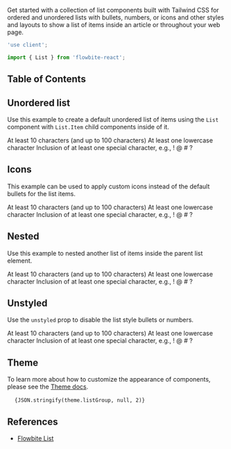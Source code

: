 
Get started with a collection of list components built with Tailwind CSS for ordered and unordered lists with bullets, numbers, or icons and other styles and layouts to show a list of items inside an article or throughout your web page.

```jsx
'use client';

import { List } from 'flowbite-react';
```

## Table of Contents

## Unordered list

Use this example to create a default unordered list of items using the `List` component with `List.Item` child components inside of it.

<CodePreview title="Default list group">
  <List>
    <List.Item>At least 10 characters (and up to 100 characters)</List.Item>
    <List.Item>At least one lowercase character</List.Item>
    <List.Item>Inclusion of at least one special character, e.g., ! @ # ?</List.Item>
  </List>
</CodePreview>

## Icons 

This example can be used to apply custom icons instead of the default bullets for the list items.

<CodePreview title="Default list group">
  <List>
    <List.Item>At least 10 characters (and up to 100 characters)</List.Item>
    <List.Item>At least one lowercase character</List.Item>
    <List.Item>Inclusion of at least one special character, e.g., ! @ # ?</List.Item>
  </List>
</CodePreview>

## Nested 

Use this example to nested another list of items inside the parent list element.

<CodePreview title="Default list group">
  <List>
    <List.Item>At least 10 characters (and up to 100 characters)</List.Item>
    <List.Item>At least one lowercase character</List.Item>
    <List.Item>Inclusion of at least one special character, e.g., ! @ # ?</List.Item>
  </List>
</CodePreview>

## Unstyled

Use the `unstyled` prop to disable the list style bullets or numbers.

<CodePreview title="Default list group">
  <List>
    <List.Item>At least 10 characters (and up to 100 characters)</List.Item>
    <List.Item>At least one lowercase character</List.Item>
    <List.Item>Inclusion of at least one special character, e.g., ! @ # ?</List.Item>
  </List>
</CodePreview>

## Theme

To learn more about how to customize the appearance of components, please see the [Theme docs](/docs/customize/theme).

<pre className="language-tsx">
  <code>{JSON.stringify(theme.listGroup, null, 2)}</code>
</pre>

## References

- [Flowbite List](https://flowbite.com/docs/typography/list/)
